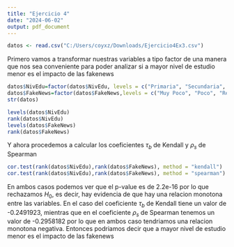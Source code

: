 ```yaml
---
title: "Ejercicio 4"
date: "2024-06-02"
output: pdf_document
---
```


```r
datos <- read.csv("C:/Users/coyxz/Downloads/Ejercicio4Ex3.csv")
```

Primero vamos a transformar nuestras variables a tipo factor de una manera que nos sea conveniente para poder analizar si a mayor nivel de estudio menor es el impacto de las fakenews

```r
datos$NivEdu=factor(datos$NivEdu, levels = c("Primaria", "Secundaria", "Bachillerato", "Profesional"))
datos$FakeNews=factor(datos$FakeNews,levels = c("Muy Poco", "Poco", "Regular", "Mucho"))
str(datos)
```

```r
levels(datos$NivEdu)
rank(datos$NivEdu)
levels(datos$FakeNews)
rank(datos$FakeNews)
```

Y ahora procedemos a calcular los coeficientes $\tau_{b}$ de Kendall y $\rho_{s}$ de Spearman

```r
cor.test(rank(datos$NivEdu),rank(datos$FakeNews), method = "kendall")
cor.test(rank(datos$NivEdu),rank(datos$FakeNews), method = "spearman")
```

En ambos casos podemos ver que el p-value es de 2.2e-16 por lo que rechazamos $H_{0}$, es decir, hay evidencia de que hay una relacion monotona entre las variables. 
En el caso del coeficiente $\tau_{b}$ de Kendall tiene un valor de -0.2491923, mientras que en el coeficiente $\rho_{s}$ de Spearman tenemos un valor de -0.2958182 por lo que en ambos caso tendriamos una relacion monotona negativa. Entonces podriamos decir que a mayor nivel de estudio menor es el impacto de las fakenews  













